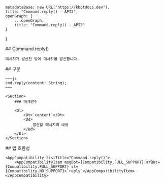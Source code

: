 
    metadataBase: new URL("https://kbotdocs.dev"),
    title: "Command.reply() - API2",
    openGraph: {
        ...openGraph,
        title: "Command.reply() - API2"
    }
}

<Section>
    ## Command.reply()

    메시지가 발신된 방에 메시지를 발신합니다.
</Section>
<Section>
    ## 구문

    ~~~js
    cmd.reply(content: String);
    ~~~

    <Section>
        ### 매개변수

        <Dl>
            <Dt>`content`</Dt>
            <Dd>
                발신할 메시지의 내용
            </Dd>
        </Dl>
    </Section>
</Section>
<Section>
    ## 앱 호환성

    <AppCompatibility listTitle="Command.reply()">
        <AppCompatibilityItem msgBot={Compatibility.FULL_SUPPORT} arBot={Compatibility.FULL_SUPPORT} sl={Compatibility.NO_SUPPORT}>`reply`</AppCompatibilityItem>
    </AppCompatibility>
</Section>